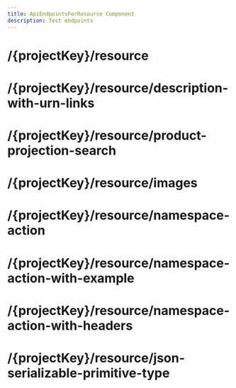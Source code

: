 ```yaml
---
title: ApiEndpointsForResource Component
description: Test endpoints
---
```



# /{projectKey}/resource

<ApiEndpointsForResource apiKey="test" resource="/{projectKey}/resource" />

# /{projectKey}/resource/description-with-urn-links

<ApiEndpointsForResource apiKey="test" resource="/{projectKey}/resource/description-with-urn-links" />

# /{projectKey}/resource/product-projection-search

<ApiEndpointsForResource apiKey="test" resource="/{projectKey}/resource/product-projection-search" />

# /{projectKey}/resource/images

<ApiEndpointsForResource apiKey="test" resource="/{projectKey}/resource/images" />

# /{projectKey}/resource/namespace-action

<ApiEndpointsForResource apiKey="test" resource="/{projectKey}/resource/namespace-action" />

# /{projectKey}/resource/namespace-action-with-example

<ApiEndpointsForResource apiKey="test" resource="/{projectKey}/resource/namespace-action-with-example" />

# /{projectKey}/resource/namespace-action-with-headers

<ApiEndpointsForResource apiKey="test" resource="/{projectKey}/resource/namespace-action-with-headers" />

# /{projectKey}/resource/json-serializable-primitive-type

<ApiEndpointsForResource apiKey="test" resource="/{projectKey}/resource/json-serializable-primitive-type" />
